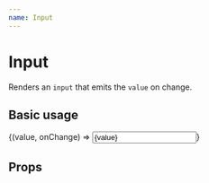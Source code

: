 ```yaml
---
name: Input
---
```



# Input

Renders an `input` that emits the `value` on change.

## Basic usage

<Playground>
  <Field initialValue="">
    {(value, onChange) => <Input value={value} onChange={onChange} />}
  </Field>
</Playground>

## Props

<Props of={Input} />
